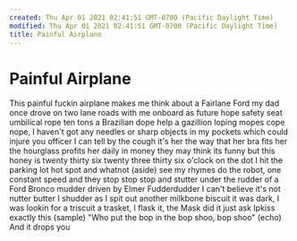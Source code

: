 ```yaml
---
created: Thu Apr 01 2021 02:41:51 GMT-0700 (Pacific Daylight Time)
modified: Thu Apr 01 2021 02:41:51 GMT-0700 (Pacific Daylight Time)
title: Painful Airplane
---
```


# Painful Airplane

This painful fuckin airplane makes me think about a Fairlane Ford
my dad once drove on two lane roads
with me onboard as future hope
safety seat umbilical rope
ten tons a Brazilian dope
help a gazillion loping mopes cope
nope, I haven't got any needles or sharp objects in my pockets which could injure you officer
I can tell by the cough it's her
the way that her bra fits her
the hourglass profits her daily in money
they may think its funny but this honey is twenty
thirty six twenty three thirty six o'clock on the dot
I hit the parking lot hot spot and whatnot
(aside) see my rhymes do the robot, one constant speed and they stop stop stop
and stutter under the rudder of a Ford Bronco mudder driven by Elmer Fudderdudder
I can't believe it's not nutter butter
I shudder as I spit out another milkbone biscuit
it was dark, I was lookin for a triscuit
a trasket, I flask it, the Mask did it just ask Ipkiss exactly this
(sample) "Who put the bop in the bop shoo, bop shoo" (echo)
And it drops you
